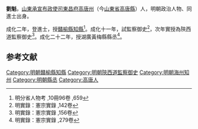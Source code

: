 {{about|明朝成化二年進士劉魁|明朝泰和县人|劉魁 (正德舉人)|中国演员|刘魁 (演员)}}
'''劉魁'''，[[山東承宣布政使司|山東承宣布政使司]][[東昌府|東昌府]][[高唐州|高唐州]]（今[[山東省|山東省]][[高唐縣|高唐縣]]）人，明朝政治人物、同進士出身。

成化二年，登進士，授[[贛榆縣|贛榆縣]][[知縣|知縣]]<ref>明分省人物考 ,10冊96卷 ,659</ref>。成化十一年，試監察御史<ref>明實錄：憲宗實錄 ,142卷</ref>，次年實授為陝西道監察御史<ref>明實錄：憲宗實錄 ,156卷</ref>。成化二十二年，授湖廣黃梅縣縣丞<ref>明實錄：憲宗實錄 ,279卷</ref>。

==参考文献==
{{reflist|2}}
{{明朝人物小作品}}
{{成化二年丙戌科殿試金榜}}
{{DEFAULTSORT:Liu劉}}
[[Category:明朝贛榆縣知縣|Category:明朝贛榆縣知縣]]
[[Category:明朝陝西道監察御史|Category:明朝陝西道監察御史]]
[[Category:明朝海州知州|Category:明朝海州知州]]
[[Category:明朝縣丞|Category:明朝縣丞]]
[[Category:高唐人|Category:高唐人]]